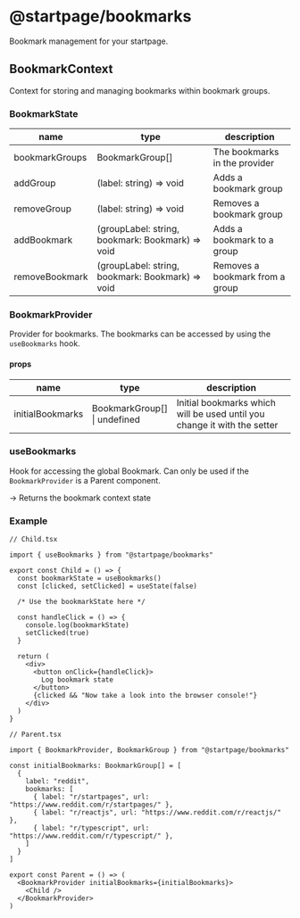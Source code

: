 
# @startpage/bookmarks

Bookmark management for your startpage.

## BookmarkContext

Context for storing and managing bookmarks within bookmark groups.

### BookmarkState

| name           | type                                             | description                     |
| -------------- | ------------------------------------------------ | ------------------------------- |
| bookmarkGroups | BookmarkGroup[]                                  | The bookmarks in the provider   |
| addGroup       | (label: string) => void                          | Adds a bookmark group           |
| removeGroup    | (label: string) => void                          | Removes a bookmark group        |
| addBookmark    | (groupLabel: string, bookmark: Bookmark) => void | Adds a bookmark to a group      |
| removeBookmark | (groupLabel: string, bookmark: Bookmark) => void | Removes a bookmark from a group |

### BookmarkProvider

Provider for bookmarks.
The bookmarks can be accessed by using the `useBookmarks` hook.

#### props

| name             | type                              | description                                                              |
| ---------------- | --------------------------------- | ------------------------------------------------------------------------ |
| initialBookmarks | BookmarkGroup[] <br/>\| undefined | Initial bookmarks which will be used until you change it with the setter |

### useBookmarks

Hook for accessing the global Bookmark.
Can only be used if the `BookmarkProvider` is a Parent component.

-> Returns the bookmark context state

### Example

<Parent />

```
// Child.tsx

import { useBookmarks } from "@startpage/bookmarks"

export const Child = () => {
  const bookmarkState = useBookmarks()
  const [clicked, setClicked] = useState(false)

  /* Use the bookmarkState here */

  const handleClick = () => {
    console.log(bookmarkState)
    setClicked(true)
  }

  return (
    <div>
      <button onClick={handleClick}>
        Log bookmark state
      </button>
      {clicked && "Now take a look into the browser console!"}
    </div>
  )
}
```

```
// Parent.tsx

import { BookmarkProvider, BookmarkGroup } from "@startpage/bookmarks"

const initialBookmarks: BookmarkGroup[] = [
  {
    label: "reddit",
    bookmarks: [
      { label: "r/startpages", url: "https://www.reddit.com/r/startpages/" },
      { label: "r/reactjs", url: "https://www.reddit.com/r/reactjs/" },
      { label: "r/typescript", url: "https://www.reddit.com/r/typescript/" },
    ]
  }
]

export const Parent = () => (
  <BookmarkProvider initialBookmarks={initialBookmarks}>
    <Child />
  </BookmarkProvider>
)
```
